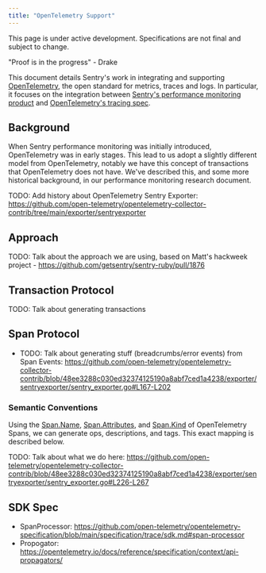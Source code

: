 ```yaml
---
title: "OpenTelemetry Support"
---
```


<Alert level="warning">

This page is under active development. Specifications are not final and subject to change.

"Proof is in the progress" - Drake

</Alert>

This document details Sentry's work in integrating and supporting [OpenTelemetry](https://opentelemetry.io/), the open standard for metrics, traces and logs. In particular, it focuses on the integration between [Sentry's performance monitoring product](https://docs.sentry.io/product/performance/) and [OpenTelemetry's tracing spec](https://opentelemetry.io/docs/concepts/signals/traces/).

## Background

When Sentry performance monitoring was initially introduced, OpenTelemetry was in early stages. This lead to us adopt a slightly different model from OpenTelemetry, notably we have this concept of transactions that OpenTelemetry does not have. We've described this, and some more historical background, in our <Link to="/sdk/research/performance/">performance monitoring research document</Link>.

TODO: Add history about OpenTelemetry Sentry Exporter: https://github.com/open-telemetry/opentelemetry-collector-contrib/tree/main/exporter/sentryexporter

## Approach

TODO: Talk about the approach we are using, based on Matt's hackweek project - https://github.com/getsentry/sentry-ruby/pull/1876

## Transaction Protocol

TODO: Talk about generating transactions

## Span Protocol


- TODO: Talk about generating stuff (breadcrumbs/error events) from Span Events: https://github.com/open-telemetry/opentelemetry-collector-contrib/blob/48ee3288c030ed32374125190a8abf7ced1a4238/exporter/sentryexporter/sentry_exporter.go#L167-L202

### Semantic Conventions

Using the [Span.Name](https://github.com/open-telemetry/opentelemetry-proto/blob/724e427879e3d2bae2edc0218fff06e37b9eb46e/opentelemetry/proto/trace/v1/trace.proto#L110-L121), [Span.Attributes](https://github.com/open-telemetry/opentelemetry-proto/blob/724e427879e3d2bae2edc0218fff06e37b9eb46e/opentelemetry/proto/trace/v1/trace.proto#L174-L186), and [Span.Kind](https://github.com/open-telemetry/opentelemetry-proto/blob/724e427879e3d2bae2edc0218fff06e37b9eb46e/opentelemetry/proto/trace/v1/trace.proto#L153-L156) of OpenTelemetry Spans, we can generate ops, descriptions, and tags. This exact mapping is described below.

TODO: Talk about what we do here: https://github.com/open-telemetry/opentelemetry-collector-contrib/blob/48ee3288c030ed32374125190a8abf7ced1a4238/exporter/sentryexporter/sentry_exporter.go#L226-L267

## SDK Spec

- SpanProcessor: https://github.com/open-telemetry/opentelemetry-specification/blob/main/specification/trace/sdk.md#span-processor
- Propogator: https://opentelemetry.io/docs/reference/specification/context/api-propagators/
